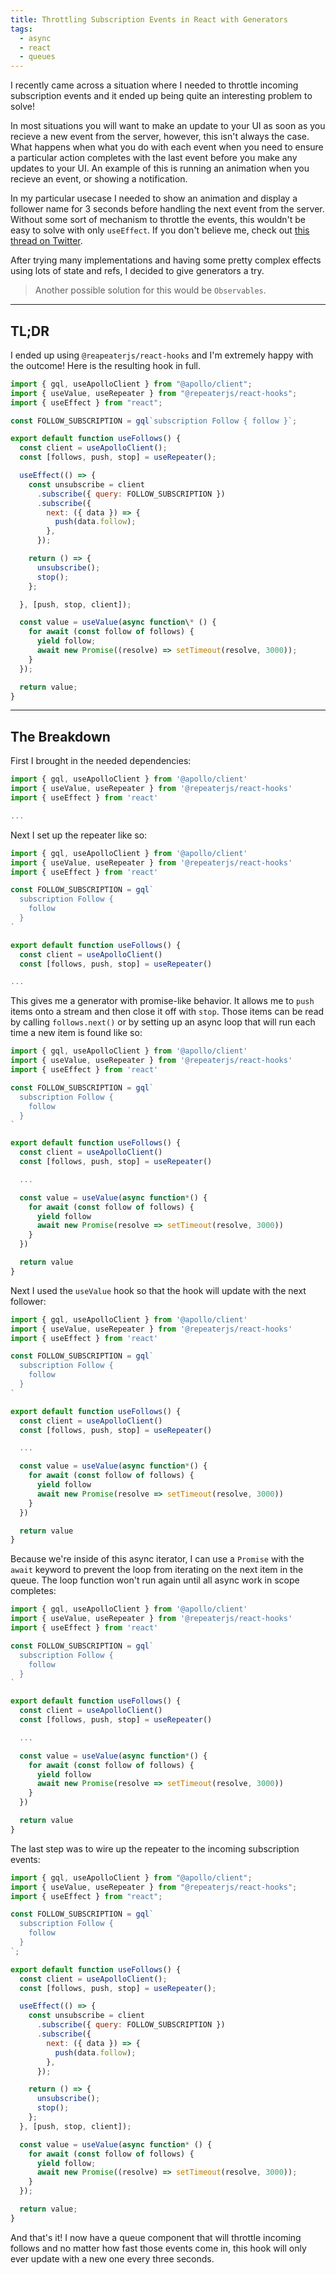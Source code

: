 ```yaml
---
title: Throttling Subscription Events in React with Generators
tags:
  - async
  - react
  - queues
---
```


I recently came across a situation where I needed to throttle incoming subscription events and it ended up being quite an interesting problem to solve!

In most situations you will want to make an update to your UI as soon as you recieve a new event from the server, however, this isn't always the case. What happens when what you do with each event when you need to ensure a particular action completes with the last event before you make any updates to your UI. An example of this is running an animation when you recieve an event, or showing a notification.

In my particular usecase I needed to show an animation and display a follower name for 3 seconds before handling the next event from the server. Without some sort of mechanism to throttle the events, this wouldn't be easy to solve with only `useEffect`. If you don't believe me, check out [this thread on Twitter](https://twitter.com/i/status/1259217403927388160).

After trying many implementations and having some pretty complex effects using lots of state and refs, I decided to give generators a try.

> Another possible solution for this would be `Observables`.

---

## TL;DR

I ended up using `@reapeaterjs/react-hooks` and I'm extremely happy with the outcome! Here is the resulting hook in full.

```js {summary: Full Code Example}
import { gql, useApolloClient } from "@apollo/client";
import { useValue, useRepeater } from "@repeaterjs/react-hooks";
import { useEffect } from "react";

const FOLLOW_SUBSCRIPTION = gql`subscription Follow { follow }`;

export default function useFollows() {
  const client = useApolloClient();
  const [follows, push, stop] = useRepeater();

  useEffect(() => {
    const unsubscribe = client
      .subscribe({ query: FOLLOW_SUBSCRIPTION })
      .subscribe({
        next: ({ data }) => {
          push(data.follow);
        },
      });

    return () => {
      unsubscribe();
      stop();
    };

  }, [push, stop, client]);

  const value = useValue(async function\* () {
    for await (const follow of follows) {
      yield follow;
      await new Promise((resolve) => setTimeout(resolve, 3000));
    }
  });

  return value;
}

```

---

## The Breakdown

First I brought in the needed dependencies:

```js {2} {summary: Setting Up Dependencies}
import { gql, useApolloClient } from '@apollo/client'
import { useValue, useRepeater } from '@repeaterjs/react-hooks'
import { useEffect } from 'react'

...
```

Next I set up the repeater like so:

```js {13} {summary: Setting Up a Repeater}
import { gql, useApolloClient } from '@apollo/client'
import { useValue, useRepeater } from '@repeaterjs/react-hooks'
import { useEffect } from 'react'

const FOLLOW_SUBSCRIPTION = gql`
  subscription Follow {
    follow
  }
`

export default function useFollows() {
  const client = useApolloClient()
  const [follows, push, stop] = useRepeater()

...
```

This gives me a generator with promise-like behavior. It allows me to `push` items onto a stream and then close it off with `stop`. Those items can be read by calling `follows.next()` or by setting up an async loop that will run each time a new item is found like so:

```js {18-21} {summary: Setting Up the Async Loop}
import { gql, useApolloClient } from '@apollo/client'
import { useValue, useRepeater } from '@repeaterjs/react-hooks'
import { useEffect } from 'react'

const FOLLOW_SUBSCRIPTION = gql`
  subscription Follow {
    follow
  }
`

export default function useFollows() {
  const client = useApolloClient()
  const [follows, push, stop] = useRepeater()

  ...

  const value = useValue(async function*() {
    for await (const follow of follows) {
      yield follow
      await new Promise(resolve => setTimeout(resolve, 3000))
    }
  })

  return value
}
```

Next I used the `useValue` hook so that the hook will update with the next follower:

```js {17-22,24} {summary: Implement useValue RepeaterJS Hook}
import { gql, useApolloClient } from '@apollo/client'
import { useValue, useRepeater } from '@repeaterjs/react-hooks'
import { useEffect } from 'react'

const FOLLOW_SUBSCRIPTION = gql`
  subscription Follow {
    follow
  }
`

export default function useFollows() {
  const client = useApolloClient()
  const [follows, push, stop] = useRepeater()

  ...

  const value = useValue(async function*() {
    for await (const follow of follows) {
      yield follow
      await new Promise(resolve => setTimeout(resolve, 3000))
    }
  })

  return value
}
```

Because we're inside of this async iterator, I can use a `Promise` with the `await` keyword to prevent the loop from iterating on the next item in the queue. The loop function won't run again until all async work in scope completes:

```js {20} {summary: Pausing the Loop with a Promise}
import { gql, useApolloClient } from '@apollo/client'
import { useValue, useRepeater } from '@repeaterjs/react-hooks'
import { useEffect } from 'react'

const FOLLOW_SUBSCRIPTION = gql`
  subscription Follow {
    follow
  }
`

export default function useFollows() {
  const client = useApolloClient()
  const [follows, push, stop] = useRepeater()

  ...

  const value = useValue(async function*() {
    for await (const follow of follows) {
      yield follow
      await new Promise(resolve => setTimeout(resolve, 3000))
    }
  })

  return value
}
```

The last step was to wire up the repeater to the incoming subscription events:

```js {15-28} {summary: Connect the Repeater to Subscription Events}
import { gql, useApolloClient } from "@apollo/client";
import { useValue, useRepeater } from "@repeaterjs/react-hooks";
import { useEffect } from "react";

const FOLLOW_SUBSCRIPTION = gql`
  subscription Follow {
    follow
  }
`;

export default function useFollows() {
  const client = useApolloClient();
  const [follows, push, stop] = useRepeater();

  useEffect(() => {
    const unsubscribe = client
      .subscribe({ query: FOLLOW_SUBSCRIPTION })
      .subscribe({
        next: ({ data }) => {
          push(data.follow);
        },
      });

    return () => {
      unsubscribe();
      stop();
    };
  }, [push, stop, client]);

  const value = useValue(async function* () {
    for await (const follow of follows) {
      yield follow;
      await new Promise((resolve) => setTimeout(resolve, 3000));
    }
  });

  return value;
}
```

And that's it! I now have a queue component that will throttle incoming follows and no matter how fast those events come in, this hook will only ever update with a new one every three seconds.
